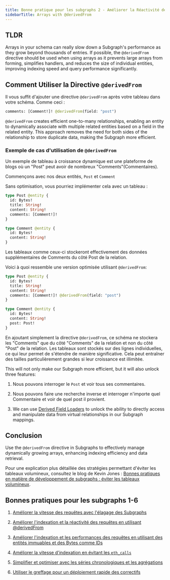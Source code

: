 ```yaml
---
title: Bonne pratique pour les subgraphs 2 - Améliorer la Réactivité de l'Indexation et des Requêtes en Utilisant @derivedFrom
sidebarTitle: Arrays with @derivedFrom
---
```


## TLDR

Arrays in your schema can really slow down a Subgraph's performance as they grow beyond thousands of entries. If possible, the `@derivedFrom` directive should be used when using arrays as it prevents large arrays from forming, simplifies handlers, and reduces the size of individual entities, improving indexing speed and query performance significantly.

## Comment Utiliser la Directive `@derivedFrom`

Il vous suffit d'ajouter une directive `@derivedFrom` après votre tableau dans votre schéma. Comme ceci :

```graphql
comments: [Comment!]! @derivedFrom(field: "post")
```

`@derivedFrom` creates efficient one-to-many relationships, enabling an entity to dynamically associate with multiple related entities based on a field in the related entity. This approach removes the need for both sides of the relationship to store duplicate data, making the Subgraph more efficient.

### Exemple de cas d'utilisation de `@derivedFrom`

Un exemple de tableau à croissance dynamique est une plateforme de blogs où un "Post" peut avoir de nombreux "Comments"(Commentaires).

Commençons avec nos deux entités, `Post` et `Comment`

Sans optimisation, vous pourriez implémenter cela avec un tableau :

```graphql
type Post @entity {
  id: Bytes!
  title: String!
  content: String!
  comments: [Comment!]!
}

type Comment @entity {
  id: Bytes!
  content: String!
}
```

Les tableaux comme ceux-ci stockeront effectivement des données supplémentaires de Comments du côté Post de la relation.

Voici à quoi ressemble une version optimisée utilisant `@derivedFrom`:

```graphql
type Post @entity {
  id: Bytes!
  title: String!
  content: String!
  comments: [Comment!]! @derivedFrom(field: "post")
}

type Comment @entity {
  id: Bytes!
  content: String!
  post: Post!
}
```

En ajoutant simplement la directive `@derivedFrom`, ce schéma ne stockera les "Comments" que du côté "Comments" de la relation et non du côté "Post" de la relation. Les tableaux sont stockés sur des lignes individuelles, ce qui leur permet de s'étendre de manière significative. Cela peut entraîner des tailles particulièrement grandes si leur croissance est illimitée.

This will not only make our Subgraph more efficient, but it will also unlock three features:

1. Nous pouvons interroger le `Post` et voir tous ses commentaires.

2. Nous pouvons faire une recherche inverse et interroger n'importe quel Commentaire et voir de quel post il provient.

3. We can use [Derived Field Loaders](/subgraphs/developing/creating/graph-ts/api/#looking-up-derived-entities) to unlock the ability to directly access and manipulate data from virtual relationships in our Subgraph mappings.

## Conclusion

Use the `@derivedFrom` directive in Subgraphs to effectively manage dynamically growing arrays, enhancing indexing efficiency and data retrieval.

Pour une explication plus détaillée des stratégies permettant d'éviter les tableaux volumineux, consultez le blog de Kevin Jones : [Bonnes pratiques en matière de développement de subgraphs : éviter les tableaux volumineux](https://thegraph.com/blog/improve-subgraph-performance-avoiding-large-arrays/).

## Bonnes pratiques pour les subgraphs 1-6

1. [Améliorer la vitesse des requêtes avec l'élagage des Subgraphs](/subgraphs/best-practices/pruning/)

2. [Améliorer l'indexation et la réactivité des requêtes en utilisant @derivedFrom](/subgraphs/best-practices/derivedfrom/)

3. [Améliorer l'indexation et les performances des requêtes en utilisant des entités immuables et des Bytes comme IDs](/subgraphs/best-practices/immutable-entities-bytes-as-ids/)

4. [Améliorer la vitesse d'indexation en évitant les `eth_calls`](/subgraphs/best-practices/avoid-eth-calls/)

5. [Simplifier et optimiser avec les séries chronologiques et les agrégations](/subgraphs/best-practices/timeseries/)

6. [Utiliser le greffage pour un déploiement rapide des correctifs](/subgraphs/best-practices/grafting-hotfix/)
